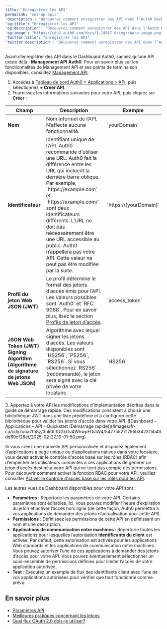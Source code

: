 ---
title: "Enregistrer les API"
permalink: "set-up-apis"
'description': "Découvrez comment enregistrer des API dans l’Auth0 Dashboard."
'og:title': "Enregistrer les API"
'og:description': "Découvrez comment enregistrer des API dans l’Auth0 Dashboard."
'og:image': "https://cdn2.auth0.com/docs/1.14567.0/img/share-image.png"
'twitter:title': "Enregistrer les API"
'twitter:description': "Découvrez comment enregistrer des API dans l’Auth0 Dashboard."
---

<Callout icon="file-lines" color="#0EA5E9" iconType="regular">

Avant d’enregistrer des API dans le Dashboard Auth0, sachez qu’une API existe déjà : **Management API Auth0**. Pour en savoir plus sur les fonctionnalités de Management API et ses points de terminaison disponibles, consultez [Management API](/docs/fr-ca/api/management/v2).

</Callout>

1. Accédez à [Tableau de bord Auth0 > Applications > API](https://manage.auth0.com/#/apis), puis sélectionnez **+ Créer API**.
2. Fournissez les informations suivantes pour votre API, puis cliquez sur **Créer** :

<table class="table"><thead>
<tr>
<th><strong>Champ</strong></th>
<th><strong>Description</strong></th>
<th><strong>Exemple</strong></th>
</tr>
</thead>
<tbody>
<tr>
<td><strong>Nom</strong></td>
<td>Nom informel de l’API. N’affecte aucune fonctionnalité.</td>
<td>`yourDomain`</td>
</tr>
<tr>
<td><strong>Identificateur</strong></td>
<td>Identifiant unique de l’API. Auth0 recommande d’utiliser une URL. Auth0 fait la différence entre les URL qui incluent la dernière barre oblique. Par exemple, `https://example.com` et `https://example.com/` sont deux identificateurs différents. L’URL ne doit pas nécessairement être une URL accessible au public. Auth0 n’appellera pas votre API. Cette valeur ne peut pas être modifiée par la suite.</td>
<td>`https://{yourDomain}`</td>
</tr>
<tr>
<td><strong>Profil du jeton Web JSON (JWT)</strong></td>
<td>Le profil détermine le format des jetons d’accès émis pour l’API. Les valeurs possibles sont `Auth0` et `RFC 9068`. Pour en savoir plus, lisez la section <a href="/docs/fr-ca/secure/tokens/access-tokens/access-token-profiles">Profils de jeton d’accès</a>.</td>
<td>`access_token`</td>
</tr>
<tr>
<td><strong>JSON Web Token (JWT) Signing Algorithm (Algorithme de signature de jetons Web JSON)</strong></td>
<td>Algorithme avec lequel signer les jetons d’accès. Les valeurs disponibles sont `HS256`, `PS256`, `RS256`. Si vous sélectionnez `RS256` (recommandé), le jeton sera signé avec la clé privée de votre locataire.</td>
<td>`HS256`</td>
</tr>
</tbody>
</table>
3. Apportez à votre API les modifications d’implémentation décrites dans le guide de démarrage rapide. Ces modifications consistent à choisir une bibliothèque JWT dans une liste prédéfinie et à configurer cette bibliothèque pour valider les jetons d’accès dans votre API.

   <Frame>![Dashboard – Applications – API – Quickstart (Démarrage rapide)](/images/fr-ca/cdy7uua7fh8z/3nk0LfDGkGv4WhwpEDiaW4/547755271795b342315b43dd69cf28ef/2025-02-27_10-01-50.png)</Frame>

   <Warning>

   Si vous créez une nouvelle API personnalisée et disposez également d’applications à page unique ou d’applications natives dans votre locataire, vous devez activer le contrôle d'accès basé sur les rôles (RBAC) afin d’empêcher les utilisateurs connectés à ces applications de générer un jeton d’accès destiné à votre API qui ne tient pas compte des permissions. Pour découvrir comment activer la fonction RBAC pour votre API, veuillez consulter [Activer le contrôle d'accès basé sur les rôles pour les API](/docs/fr-ca/get-started/apis/enable-role-based-access-control-for-apis).

   </Warning>

Les autres vues de Dashboard disponibles pour votre API sont :

* **Paramètres** : Répertorie les paramètres de votre API. Certains paramètres sont éditables. Ici, vous pouvez modifier l’heure d’expiration du jeton et activer l’accès hors ligne (de cette façon, Auth0 permettra à vos applications de demander des jetons d’actualisation pour cette API).
* **Permissions** : Définissez les permissions de cette API en définissant un nom et une description.
* **Applications de communication entre machines** : Répertorie toutes les applications pour lesquelles l’autorisation **Identificants du client** est activée. Par défaut, cette autorisation est activée pour les applications Web standards et les applications de communication entre machines. Vous pouvez autoriser l’une de ces applications à demander des jetons d’accès pour votre API. Vous pouvez éventuellement sélectionner un sous-ensemble de permissions définies pour limiter l’accès de votre application autorisée.
* **Test** : Exécutez un exemple de flux des identifiants client avec l’une de vos applications autorisées pour vérifier que tout fonctionne comme prévu.

## En savoir plus

* [Paramètres API](/docs/fr-ca/get-started/apis/api-settings)
* [Meilleures pratiques concernant les jetons](/docs/fr-ca/secure/tokens/token-best-practices)
* [Quel flux OAuth 2.0 dois-je utiliser?](/docs/fr-ca/get-started/authentication-and-authorization-flow/which-oauth-2-0-flow-should-i-use)